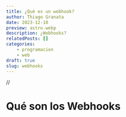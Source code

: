 ---
title: ¿Qué es un webhook?
author: Thiago Granata
date: 2023-12-10
preview: astro.webp
description: ¿Webhooks?
relatedPosts: []
categories:
    - programacion
    - web
draft: true
slug: webhooks
---
//
# Qué son los Webhooks